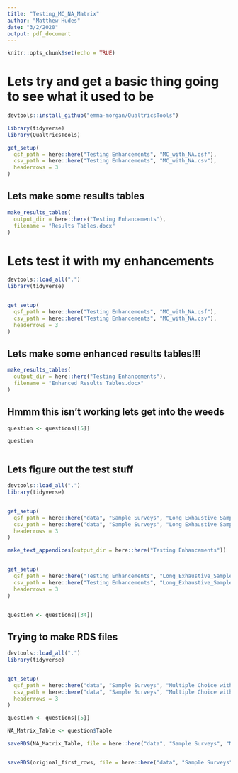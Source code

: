```yaml
---
title: "Testing_MC_NA_Matrix"
author: "Matthew Hudes"
date: "3/2/2020"
output: pdf_document
---
```


```r
knitr::opts_chunk$set(echo = TRUE)
```




# Lets try and get a basic thing going to see what it used to be


```r

devtools::install_github("emma-morgan/QualtricsTools")

library(tidyverse)
library(QualtricsTools)

get_setup(
  qsf_path = here::here("Testing Enhancements", "MC_with_NA.qsf"),
  csv_path = here::here("Testing Enhancements", "MC_with_NA.csv"),
  headerrows = 3
)

```

## Lets make some results tables


```r

make_results_tables(
  output_dir = here::here("Testing Enhancements"),
  filename = "Results Tables.docx"
)

```






# Lets test it with my enhancements


```r

devtools::load_all(".")
library(tidyverse)


get_setup(
  qsf_path = here::here("Testing Enhancements", "MC_with_NA.qsf"),
  csv_path = here::here("Testing Enhancements", "MC_with_NA.csv"),
  headerrows = 3
)


```




## Lets make some enhanced results tables!!!


```r

make_results_tables(
  output_dir = here::here("Testing Enhancements"),
  filename = "Enhanced Results Tables.docx"
)

```




## Hmmm this isn't working lets get into the weeds

```r

question <- questions[[5]]

question



```




## Lets figure out the test stuff


```r

devtools::load_all(".")
library(tidyverse)


get_setup(
  qsf_path = here::here("data", "Sample Surveys", "Long Exhaustive Sample Survey", "Long_Exhaustive_Sample_Survey.qsf"),
  csv_path = here::here("data", "Sample Surveys", "Long Exhaustive Sample Survey", "Long_Exhaustive_Sample_Survey.csv"),
  headerrows = 3
)

make_text_appendices(output_dir = here::here("Testing Enhancements"))


get_setup(
  qsf_path = here::here("Testing Enhancements", "Long_Exhaustive_Sample_Survey.qsf"),
  csv_path = here::here("Testing Enhancements", "Long_Exhaustive_Sample_Survey.csv"),
  headerrows = 3
)


question <- questions[[34]]

```




## Trying to make RDS files


```r


devtools::load_all(".")
library(tidyverse)


get_setup(
  qsf_path = here::here("data", "Sample Surveys", "Multiple Choice with NA", "MC_with_NA.qsf"),
  csv_path = here::here("data", "Sample Surveys", "Multiple Choice with NA", "MC_with_NA.csv"),
  headerrows = 3
)

question <- questions[[5]]

NA_Matrix_Table <- question$Table

saveRDS(NA_Matrix_Table, file = here::here("data", "Sample Surveys", "Multiple Choice with NA", "RDS", "NA_Matrix_Table.rds"))


saveRDS(original_first_rows, file = here::here("data", "Sample Surveys", "Multiple Choice with NA", "RDS", "original_first_rows.rds"))



```

